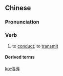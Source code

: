 {{also|传导}}
==Chinese==
{{zh-forms|s=传导}}

===Pronunciation===
{{zh-pron
|m=chuándǎo
|cat=v
}}

===Verb===
{{zh-verb}}

# to [[conduct]]; to [[transmit]] {{gloss|of electricity, heat, etc.}}

====Derived terms====
{{zh-der|傳導線}}

[[ko:傳導]]